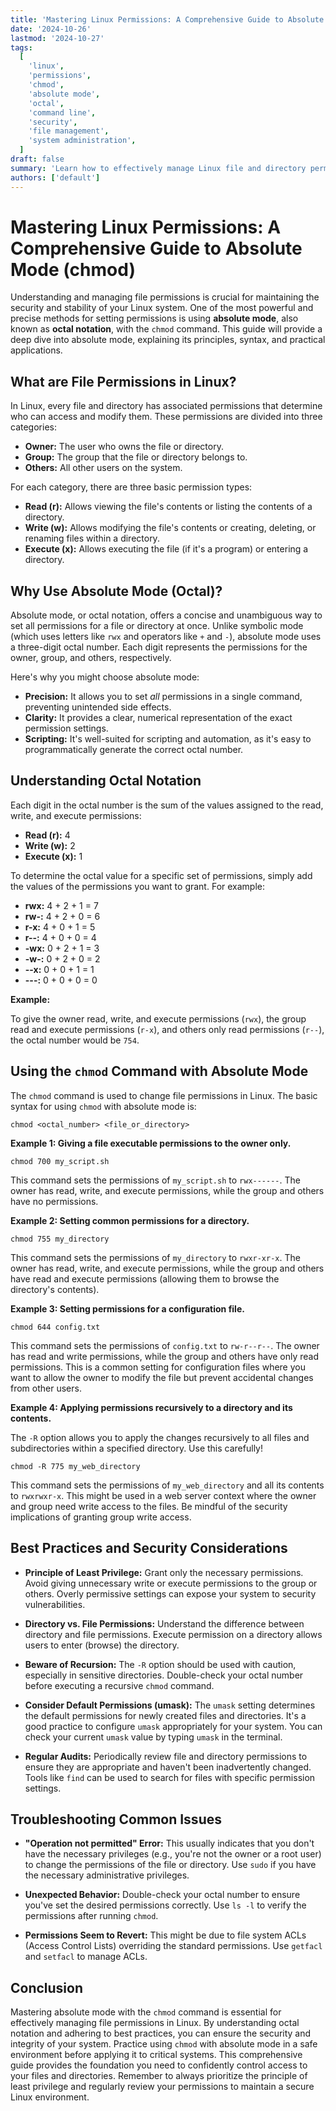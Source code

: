 ```yaml
---
title: 'Mastering Linux Permissions: A Comprehensive Guide to Absolute Mode (chmod)'
date: '2024-10-26'
lastmod: '2024-10-27'
tags:
  [
    'linux',
    'permissions',
    'chmod',
    'absolute mode',
    'octal',
    'command line',
    'security',
    'file management',
    'system administration',
  ]
draft: false
summary: 'Learn how to effectively manage Linux file and directory permissions using absolute mode (octal notation) with the `chmod` command. This comprehensive guide provides step-by-step instructions, practical examples, and best practices for securing your Linux system.'
authors: ['default']
---
```


# Mastering Linux Permissions: A Comprehensive Guide to Absolute Mode (chmod)

Understanding and managing file permissions is crucial for maintaining the security and stability of your Linux system. One of the most powerful and precise methods for setting permissions is using **absolute mode**, also known as **octal notation**, with the `chmod` command. This guide will provide a deep dive into absolute mode, explaining its principles, syntax, and practical applications.

## What are File Permissions in Linux?

In Linux, every file and directory has associated permissions that determine who can access and modify them. These permissions are divided into three categories:

- **Owner:** The user who owns the file or directory.
- **Group:** The group that the file or directory belongs to.
- **Others:** All other users on the system.

For each category, there are three basic permission types:

- **Read (r):** Allows viewing the file's contents or listing the contents of a directory.
- **Write (w):** Allows modifying the file's contents or creating, deleting, or renaming files within a directory.
- **Execute (x):** Allows executing the file (if it's a program) or entering a directory.

## Why Use Absolute Mode (Octal)?

Absolute mode, or octal notation, offers a concise and unambiguous way to set all permissions for a file or directory at once. Unlike symbolic mode (which uses letters like `rwx` and operators like `+` and `-`), absolute mode uses a three-digit octal number. Each digit represents the permissions for the owner, group, and others, respectively.

Here's why you might choose absolute mode:

- **Precision:** It allows you to set _all_ permissions in a single command, preventing unintended side effects.
- **Clarity:** It provides a clear, numerical representation of the exact permission settings.
- **Scripting:** It's well-suited for scripting and automation, as it's easy to programmatically generate the correct octal number.

## Understanding Octal Notation

Each digit in the octal number is the sum of the values assigned to the read, write, and execute permissions:

- **Read (r):** 4
- **Write (w):** 2
- **Execute (x):** 1

To determine the octal value for a specific set of permissions, simply add the values of the permissions you want to grant. For example:

- **rwx:** 4 + 2 + 1 = 7
- **rw-:** 4 + 2 + 0 = 6
- **r-x:** 4 + 0 + 1 = 5
- **r--:** 4 + 0 + 0 = 4
- **-wx:** 0 + 2 + 1 = 3
- **-w-:** 0 + 2 + 0 = 2
- **--x:** 0 + 0 + 1 = 1
- **---:** 0 + 0 + 0 = 0

**Example:**

To give the owner read, write, and execute permissions (`rwx`), the group read and execute permissions (`r-x`), and others only read permissions (`r--`), the octal number would be `754`.

## Using the `chmod` Command with Absolute Mode

The `chmod` command is used to change file permissions in Linux. The basic syntax for using `chmod` with absolute mode is:

```plaintext
chmod <octal_number> <file_or_directory>
```

**Example 1: Giving a file executable permissions to the owner only.**

```plaintext
chmod 700 my_script.sh
```

This command sets the permissions of `my_script.sh` to `rwx------`. The owner has read, write, and execute permissions, while the group and others have no permissions.

**Example 2: Setting common permissions for a directory.**

```plaintext
chmod 755 my_directory
```

This command sets the permissions of `my_directory` to `rwxr-xr-x`. The owner has read, write, and execute permissions, while the group and others have read and execute permissions (allowing them to browse the directory's contents).

**Example 3: Setting permissions for a configuration file.**

```plaintext
chmod 644 config.txt
```

This command sets the permissions of `config.txt` to `rw-r--r--`. The owner has read and write permissions, while the group and others have only read permissions. This is a common setting for configuration files where you want to allow the owner to modify the file but prevent accidental changes from other users.

**Example 4: Applying permissions recursively to a directory and its contents.**

The `-R` option allows you to apply the changes recursively to all files and subdirectories within a specified directory. Use this carefully!

```plaintext
chmod -R 775 my_web_directory
```

This command sets the permissions of `my_web_directory` and all its contents to `rwxrwxr-x`. This might be used in a web server context where the owner and group need write access to the files. Be mindful of the security implications of granting group write access.

## Best Practices and Security Considerations

- **Principle of Least Privilege:** Grant only the necessary permissions. Avoid giving unnecessary write or execute permissions to the group or others. Overly permissive settings can expose your system to security vulnerabilities.

- **Directory vs. File Permissions:** Understand the difference between directory and file permissions. Execute permission on a directory allows users to enter (browse) the directory.

- **Beware of Recursion:** The `-R` option should be used with caution, especially in sensitive directories. Double-check your octal number before executing a recursive `chmod` command.

- **Consider Default Permissions (umask):** The `umask` setting determines the default permissions for newly created files and directories. It's a good practice to configure `umask` appropriately for your system. You can check your current `umask` value by typing `umask` in the terminal.

- **Regular Audits:** Periodically review file and directory permissions to ensure they are appropriate and haven't been inadvertently changed. Tools like `find` can be used to search for files with specific permission settings.

## Troubleshooting Common Issues

- **"Operation not permitted" Error:** This usually indicates that you don't have the necessary privileges (e.g., you're not the owner or a root user) to change the permissions of the file or directory. Use `sudo` if you have the necessary administrative privileges.

- **Unexpected Behavior:** Double-check your octal number to ensure you've set the desired permissions correctly. Use `ls -l` to verify the permissions after running `chmod`.

- **Permissions Seem to Revert:** This might be due to file system ACLs (Access Control Lists) overriding the standard permissions. Use `getfacl` and `setfacl` to manage ACLs.

## Conclusion

Mastering absolute mode with the `chmod` command is essential for effectively managing file permissions in Linux. By understanding octal notation and adhering to best practices, you can ensure the security and integrity of your system. Practice using `chmod` with absolute mode in a safe environment before applying it to critical systems. This comprehensive guide provides the foundation you need to confidently control access to your files and directories. Remember to always prioritize the principle of least privilege and regularly review your permissions to maintain a secure Linux environment.
